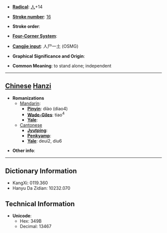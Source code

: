 * '''[[Wiktionary:Chinese radical index| Radical]]''': [[Wiktionary:Chinese radical index 人|人]]+14

* '''[[Wiktionary:Chinese total strokes index|Stroke number]]''': [[Wiktionary:Chinese total strokes index 16|16]]

* '''Stroke order''': 

* '''[[Wiktionary:Chinese four corner index|Four-Corner System]]''': 

* '''[[Wiktionary:Chinese Cangjie index|Cangjie input]]''': 人尸一土 (OSMG)

* '''Graphical Significance and Origin''': 

* '''Common Meaning''': to stand alone; independent

----

== [[Chinese]] [[Hanzi]] ==

* '''Romanizations'''
** [[Mandarin]]:
*** '''[[Pinyin]]''': diào (diao4)
*** '''[[Wade-Giles]]''': tiao<sup>4</sup>
*** '''[[Yale]]''': 
**[[Cantonese]]
***'''[[Jyutping]]''':
***'''[[Penkyamp]]''': 
***'''[[Yale]]''': deui2, diu6

* '''Other info''': 

----

== Dictionary Information ==

* KangXi: 0119.360
* Hanyu Da Zidian: 10232.070

== Technical Information ==

* '''Unicode''':
** Hex: 349B
** Decimal: 13467